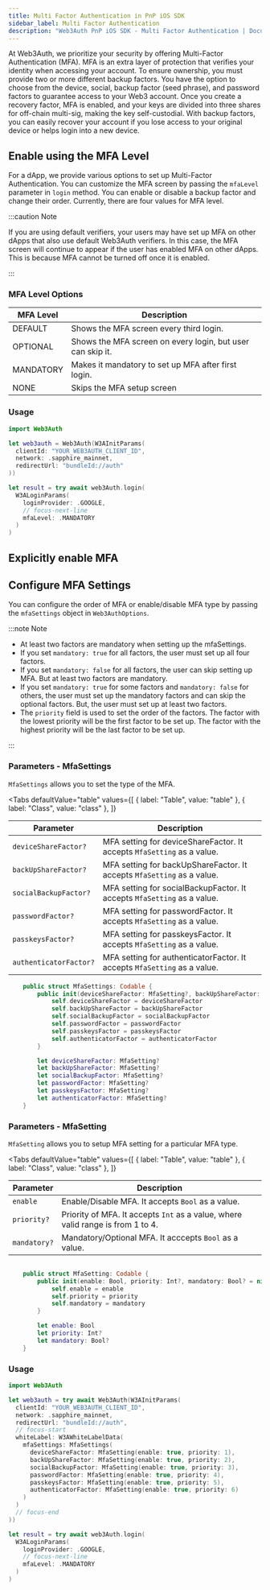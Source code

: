 ```yaml
---
title: Multi Factor Authentication in PnP iOS SDK
sidebar_label: Multi Factor Authentication
description: "Web3Auth PnP iOS SDK - Multi Factor Authentication | Documentation - Web3Auth"
---
```



At Web3Auth, we prioritize your security by offering Multi-Factor Authentication (MFA). MFA is an
extra layer of protection that verifies your identity when accessing your account. To ensure
ownership, you must provide two or more different backup factors. You have the option to choose from
the device, social, backup factor (seed phrase), and password factors to guarantee access to your
Web3 account. Once you create a recovery factor, MFA is enabled, and your keys are divided into
three shares for off-chain multi-sig, making the key self-custodial. With backup factors, you can
easily recover your account if you lose access to your original device or helps login into a new
device.

<MFAMinimumPlan />

## Enable using the MFA Level

For a dApp, we provide various options to set up Multi-Factor Authentication. You can customize the
MFA screen by passing the `mfaLevel` parameter in `login` method. You can enable or disable a backup
factor and change their order. Currently, there are four values for MFA level.

:::caution Note

If you are using default verifiers, your users may have set up MFA on other dApps that also use
default Web3Auth verifiers. In this case, the MFA screen will continue to appear if the user has
enabled MFA on other dApps. This is because MFA cannot be turned off once it is enabled.

:::

### MFA Level Options

| MFA Level | Description                                                |
| --------- | ---------------------------------------------------------- |
| DEFAULT   | Shows the MFA screen every third login.                    |
| OPTIONAL  | Shows the MFA screen on every login, but user can skip it. |
| MANDATORY | Makes it mandatory to set up MFA after first login.        |
| NONE      | Skips the MFA setup screen                                 |

### Usage

```swift
import Web3Auth

let web3auth = Web3Auth(W3AInitParams(
  clientId: "YOUR_WEB3AUTH_CLIENT_ID",
  network: .sapphire_mainnet,
  redirectUrl: "bundleId://auth"
))

let result = try await web3Auth.login(
  W3ALoginParams(
    loginProvider: .GOOGLE,
    // focus-next-line
    mfaLevel: .MANDATORY
  )
)
```

## Explicitly enable MFA

<EnableMFAMethod />

## Configure MFA Settings

You can configure the order of MFA or enable/disable MFA type by passing the `mfaSettings` object in
`Web3AuthOptions`.

:::note Note

- At least two factors are mandatory when setting up the mfaSettings.
- If you set `mandatory: true` for all factors, the user must set up all four factors.
- If you set `mandatory: false` for all factors, the user can skip setting up MFA. But at least two
  factors are mandatory.
- If you set `mandatory: true` for some factors and `mandatory: false` for others, the user must set
  up the mandatory factors and can skip the optional factors. But, the user must set up at least two
  factors.
- The `priority` field is used to set the order of the factors. The factor with the lowest priority
  will be the first factor to be set up. The factor with the highest priority will be the last
  factor to be set up.

:::

### Parameters - MfaSettings

`MfaSettings` allows you to set the type of the MFA.

<Tabs
  defaultValue="table"
  values={[
    { label: "Table", value: "table" },
    { label: "Class", value: "class" },
  ]}
>

<TabItem value="table">

| Parameter              | Description                                                              |
| ---------------------- | ------------------------------------------------------------------------ |
| `deviceShareFactor?`   | MFA setting for deviceShareFactor. It accepts `MfaSetting` as a value.   |
| `backUpShareFactor?`   | MFA setting for backUpShareFactor. It accepts `MfaSetting` as a value.   |
| `socialBackupFactor?`  | MFA setting for socialBackupFactor. It accepts `MfaSetting` as a value.  |
| `passwordFactor?`      | MFA setting for passwordFactor. It accepts `MfaSetting` as a value.      |
| `passkeysFactor?`      | MFA setting for passkeysFactor. It accepts `MfaSetting` as a value.      |
| `authenticatorFactor?` | MFA setting for authenticatorFactor. It accepts `MfaSetting` as a value. |

</TabItem>

<TabItem value="class">

```swift
	public struct MfaSettings: Codable {
        public init(deviceShareFactor: MfaSetting?, backUpShareFactor: MfaSetting?, socialBackupFactor: MfaSetting?, passwordFactor: MfaSetting?, passkeysFactor: MfaSetting?, authenticatorFactor: MfaSetting?) {
            self.deviceShareFactor = deviceShareFactor
            self.backUpShareFactor = backUpShareFactor
            self.socialBackupFactor = socialBackupFactor
            self.passwordFactor = passwordFactor
            self.passkeysFactor = passkeysFactor
            self.authenticatorFactor = authenticatorFactor
        }

        let deviceShareFactor: MfaSetting?
        let backUpShareFactor: MfaSetting?
        let socialBackupFactor: MfaSetting?
        let passwordFactor: MfaSetting?
        let passkeysFactor: MfaSetting?
        let authenticatorFactor: MfaSetting?
    }
```

</TabItem>
</Tabs>

### Parameters - MfaSetting

`MfaSetting` allows you to setup MFA setting for a particular MFA type.

<Tabs
  defaultValue="table"
  values={[
    { label: "Table", value: "table" },
    { label: "Class", value: "class" },
  ]}
>

<TabItem value="table">

| Parameter    | Description                                                                     |
| ------------ | ------------------------------------------------------------------------------- |
| `enable`     | Enable/Disable MFA. It accepts `Bool` as a value.                               |
| `priority?`  | Priority of MFA. It accepts `Int` as a value, where valid range is from 1 to 4. |
| `mandatory?` | Mandatory/Optional MFA. It acccepts `Bool` as a value.                          |

</TabItem>

<TabItem value="class">

```swift

    public struct MfaSetting: Codable {
        public init(enable: Bool, priority: Int?, mandatory: Bool? = nil) {
            self.enable = enable
            self.priority = priority
            self.mandatory = mandatory
        }

        let enable: Bool
        let priority: Int?
        let mandatory: Bool?
    }

```

</TabItem>
</Tabs>

### Usage

```swift
import Web3Auth

let web3auth = try await Web3Auth(W3AInitParams(
  clientId: "YOUR_WEB3AUTH_CLIENT_ID",
  network: .sapphire_mainnet,
  redirectUrl: "bundleId://auth",
  // focus-start
  whiteLabel: W3AWhiteLabelData(
    mfaSettings: MfaSettings(
      deviceShareFactor: MfaSetting(enable: true, priority: 1),
      backUpShareFactor: MfaSetting(enable: true, priority: 2),
      socialBackupFactor: MfaSetting(enable: true, priority: 3),
      passwordFactor: MfaSetting(enable: true, priority: 4),
      passkeysFactor: MfaSetting(enable: true, priority: 5),
      authenticatorFactor: MfaSetting(enable: true, priority: 6)
    )
  )
  // focus-end
))

let result = try await web3Auth.login(
  W3ALoginParams(
    loginProvider: .GOOGLE,
    // focus-next-line
    mfaLevel: .MANDATORY
  )
)
```
